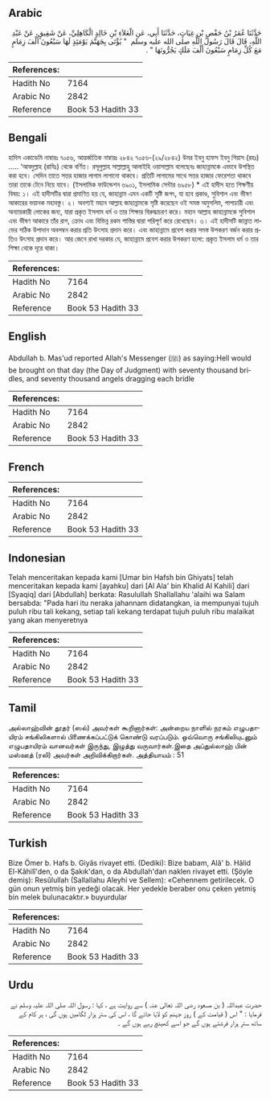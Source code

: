 ## Arabic


<div dir="rtl" lang="ar" style={{fontSize:'larger',backgroundColor:'#f8f9fa',padding:20}}>
حَدَّثَنَا عُمَرُ بْنُ حَفْصِ بْنِ غِيَاثٍ، حَدَّثَنَا أَبِي، عَنِ الْعَلاَءِ بْنِ خَالِدٍ الْكَاهِلِيِّ، عَنْ شَقِيقٍ، عَنْ عَبْدِ اللَّهِ، قَالَ قَالَ رَسُولُ اللَّهِ صلى الله عليه وسلم ‏ "‏ يُؤْتَى بِجَهَنَّمَ يَوْمَئِذٍ لَهَا سَبْعُونَ أَلْفَ زِمَامٍ مَعَ كُلِّ زِمَامٍ سَبْعُونَ أَلْفَ مَلَكٍ يَجُرُّونَهَا ‏"‏ ‏.‏
</div>
<div style={{backgroundColor:'#f8f9fa',padding:20, marginBottom: 10}}><table> <thead> <tr> <th>References:</th> <th></th> </tr> </thead> <tbody><tr><td>Hadith No</td><td>7164</td></tr><tr><td>Arabic No</td><td>2842</td></tr><tr><td>Reference</td><td>Book 53 Hadith 33</td></tr></tbody></table></div>

## Bengali


<div dir="ltr" lang="bn" style={{fontSize:'larger',backgroundColor:'#f8f9fa',padding:20}}>
হাদিস একাডেমি নাম্বারঃ ৭০৫৬, আন্তর্জাতিক নাম্বারঃ ২৮৪২ ৭০৫৬-(২৯/২৮৪২) উমর ইবনু হাফস ইবনু গিয়াস (রহঃ) ..... ‘আবদুল্লাহ (রাযিঃ) থেকে বর্ণিত। রসূলুল্লাহ সাল্লাল্লাহু আলাইহি ওয়াসাল্লাম বলেছেনঃ জাহান্নামকে এভাবে উপস্থিত করা হবে। সেদিন তাতে সত্তর হাজার লাগাম লাগানো থাকবে। প্রতিটি লাগামের সাথে সত্তর হাজার ফেরেশতা থাকবে তারা তাকে টেনে নিয়ে যাবে। (ইসলামিক ফাউন্ডেশন ৬৯০১, ইসলামিক সেন্টার ৬৯৫৮) * এই হাদীস হতে শিক্ষণীয় বিষয়: ১। এই হাদীসটির দ্বারা প্রমাণিত হয় যে, জাহান্নাম এমন একটি সৃষ্টি জগৎ, যা হবে প্রকাণ্ড, সুবিশাল এবং ভীষণ আকারের ভয়ানক মহাবস্তু। ২। অবশ্যই মহান আল্লাহ জাহান্নামকে সৃষ্টি করেছেন ওই সমস্ত অমুসলিম, পাপাচারী এবং অন্যায়কারী লোকের জন্য, যারা প্রকৃত ইসলাম ধর্ম ও তার শিক্ষার বিরুদ্ধাচরণ করে। মহান আল্লাহ জাহান্নামকে সুবিশাল এবং ভীষণ আকারে তাঁর রাগ, ক্রোধ এবং বিভিন্ন রকম শাস্তির দ্বারা পরিপূর্ণ করে রেখেছেন। ৩। এই হাদীসটি জান্নাত লাভের সঠিক উপাদান অবলম্বন করার প্রতি উৎসাহ প্রদান করে। এবং জাহান্নামে প্রবেশ করার সমস্ত উপকরণ বর্জন করার প্রতিও উৎসাহ প্রদান করে। আর জেনে রাখা দরকার যে, জাহান্নামে প্রবেশ করার উপকরণ হলো: প্রকৃত ইসলাম ধর্ম ও তার শিক্ষা থেকে দূরে থাকা।
</div>
<div style={{backgroundColor:'#f8f9fa',padding:20, marginBottom: 10}}><table> <thead> <tr> <th>References:</th> <th></th> </tr> </thead> <tbody><tr><td>Hadith No</td><td>7164</td></tr><tr><td>Arabic No</td><td>2842</td></tr><tr><td>Reference</td><td>Book 53 Hadith 33</td></tr></tbody></table></div>

## English


<div dir="ltr" lang="en" style={{fontSize:'larger',backgroundColor:'#f8f9fa',padding:20}}>
Abdullah b. Mas'ud reported Allah's Messenger (ﷺ) as saying:Hell would be brought on that day (the Day of Judgment) with seventy thousand bridles, and seventy thousand angels dragging each bridle
</div>
<div style={{backgroundColor:'#f8f9fa',padding:20, marginBottom: 10}}><table> <thead> <tr> <th>References:</th> <th></th> </tr> </thead> <tbody><tr><td>Hadith No</td><td>7164</td></tr><tr><td>Arabic No</td><td>2842</td></tr><tr><td>Reference</td><td>Book 53 Hadith 33</td></tr></tbody></table></div>

## French


<div dir="ltr" lang="fr" style={{fontSize:'larger',backgroundColor:'#f8f9fa',padding:20}}>

</div>
<div style={{backgroundColor:'#f8f9fa',padding:20, marginBottom: 10}}><table> <thead> <tr> <th>References:</th> <th></th> </tr> </thead> <tbody><tr><td>Hadith No</td><td>7164</td></tr><tr><td>Arabic No</td><td>2842</td></tr><tr><td>Reference</td><td>Book 53 Hadith 33</td></tr></tbody></table></div>

## Indonesian


<div dir="ltr" lang="id" style={{fontSize:'larger',backgroundColor:'#f8f9fa',padding:20}}>
Telah menceritakan kepada kami [Umar bin Hafsh bin Ghiyats] telah menceritakan kepada kami [ayahku] dari [Al Ala' bin Khalid Al Kahili] dari [Syaqiq] dari [Abdullah] berkata: Rasulullah Shallallahu 'alaihi wa Salam bersabda: "Pada hari itu neraka jahannam didatangkan, ia mempunyai tujuh puluh ribu tali kekang, setiap tali kekang terdapat tujuh puluh ribu malaikat yang akan menyeretnya
</div>
<div style={{backgroundColor:'#f8f9fa',padding:20, marginBottom: 10}}><table> <thead> <tr> <th>References:</th> <th></th> </tr> </thead> <tbody><tr><td>Hadith No</td><td>7164</td></tr><tr><td>Arabic No</td><td>2842</td></tr><tr><td>Reference</td><td>Book 53 Hadith 33</td></tr></tbody></table></div>

## Tamil


<div dir="ltr" lang="ta" style={{fontSize:'larger',backgroundColor:'#f8f9fa',padding:20}}>
அல்லாஹ்வின் தூதர் (ஸல்) அவர்கள் கூறினார்கள்: அன்றைய நாளில் நரகம் எழுபதாயிரம் சங்கிலிகளால் பிணைக்கப்பட்டுக் கொண்டு வரப்படும். ஒவ்வொரு சங்கிலியுடனும் எழுபதாயிரம் வானவர்கள் இருந்து, இழுத்து வருவார்கள்.இதை அப்துல்லாஹ் பின் மஸ்ஊத் (ரலி) அவர்கள் அறிவிக்கிறார்கள். அத்தியாயம் : 51
</div>
<div style={{backgroundColor:'#f8f9fa',padding:20, marginBottom: 10}}><table> <thead> <tr> <th>References:</th> <th></th> </tr> </thead> <tbody><tr><td>Hadith No</td><td>7164</td></tr><tr><td>Arabic No</td><td>2842</td></tr><tr><td>Reference</td><td>Book 53 Hadith 33</td></tr></tbody></table></div>

## Turkish


<div dir="ltr" lang="tr" style={{fontSize:'larger',backgroundColor:'#f8f9fa',padding:20}}>
Bize Ömer b. Hafs b. Giyâs rivayet etti. (Dediki): Bize babam, Alâ' b. Hâlid El-Kâhilî'den, o da Şakık'dan, o da Abdullah'dan naklen rivayet etti. (Şöyle demiş): Resûlullah (Sallallahu Aleyhi ve Sellem): «Cehennem getirilecek. O gün onun yetmiş bin yedeği olacak. Her yedekle beraber onu çeken yetmiş bin melek bulunacaktır.» buyurdular
</div>
<div style={{backgroundColor:'#f8f9fa',padding:20, marginBottom: 10}}><table> <thead> <tr> <th>References:</th> <th></th> </tr> </thead> <tbody><tr><td>Hadith No</td><td>7164</td></tr><tr><td>Arabic No</td><td>2842</td></tr><tr><td>Reference</td><td>Book 53 Hadith 33</td></tr></tbody></table></div>

## Urdu


<div dir="rtl" lang="ur" style={{fontSize:'larger',backgroundColor:'#f8f9fa',padding:20}}>
حضرت عبداللہ ( بن مسعود رضی اللہ تعالیٰ عنہ ) سے روایت ہے ، کہا : رسول اللہ صلی اللہ علیہ وسلم نے فرمایا : " اس ( قیامت کے ) روز جہنم کو لایا جائے گا ، اس کی ستر ہزار لگامیں ہوں گی ، ہر کام کے ساتھ ستر ہزار فرشتے ہوں گے جو اسے کھینچ رہے ہوں گے ۔
</div>
<div style={{backgroundColor:'#f8f9fa',padding:20, marginBottom: 10}}><table> <thead> <tr> <th>References:</th> <th></th> </tr> </thead> <tbody><tr><td>Hadith No</td><td>7164</td></tr><tr><td>Arabic No</td><td>2842</td></tr><tr><td>Reference</td><td>Book 53 Hadith 33</td></tr></tbody></table></div>
